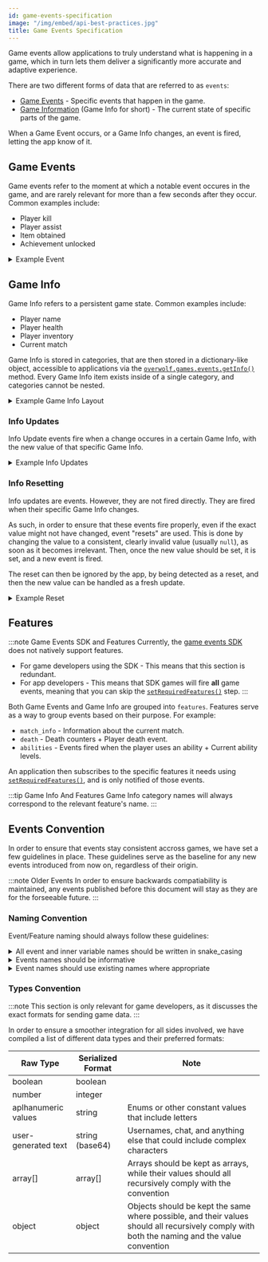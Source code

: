 ```yaml
---
id: game-events-specification
image: "/img/embed/api-best-practices.jpg"
title: Game Events Specification
---
```


Game events allow applications to truly understand what is happening in a game,
which in turn lets them deliver a significantly more accurate and adaptive experience.

There are two different forms of data that are referred to as `events`:
- [Game Events](#game-events) - Specific events that happen in the game.
- [Game Information](#game-info) (Game Info for short) - The current state of specific parts of the game.

When a Game Event occurs, or a Game Info changes, an event is fired, letting the app know of it.

## Game Events

Game events refer to the moment at which a notable event occures in the game,
and are rarely relevant for more than a few seconds after they occur. Common examples include:
- Player kill
- Player assist
- Item obtained
- Achievement unlocked

<details>
<summary>Example Event</summary>

```json title="A player just scored 5 points"
{
    "name": "score",
    "data": {
        "score": 5,
        "player": "User123"
    }
}
```

</details>

## Game Info

Game Info refers to a persistent game state. Common examples include:
- Player name
- Player health
- Player inventory
- Current match

Game Info is stored in categories, that are then stored in a dictionary-like object, accessible to applications via the [`overwolf.games.events.getInfo()`](/api/games/events#getinfocallback) method.
Every Game Info item exists inside of a single category, and categories cannot be nested.

<details>
<summary>Example Game Info Layout</summary>

```json title="An example Game Info layout, containing 3 categories, and 5 total Game Info items"
{
    "category_1": {
        "item_info": "Example string",
        "reset_info": null
    },
    "category_2": {
        "number_info": 125,
        "object_info": {
            "inner_foo": "value",
            "inner_bar": true
        }
    },
    "player_inventory": {
        "coins": 55
    }
}

```

</details>

### Info Updates

Info Update events fire when a change occures in a certain Game Info, with the new value of that specific Game Info.

<details>
<summary>Example Info Updates</summary>

```json title="A match just started, updating the match_state game info inside of the match_info category"
{
    "match_info": {
        "match_state": {
            "in_progress": true,
            "match_id": 12512
        }
    }
}
```

```json title="The player's coin count changed to 5, updating the coins info inside of the player_inventory category"
{
    "player_inventory": {
        "coins": 5
    }
}
```

</details>

### Info Resetting

Info updates are events. However, they are not fired directly. They are fired when their specific Game Info changes.

As such, in order to ensure that these events fire properly, even if the exact value might not have changed, event "resets" are used.
This is done by changing the value to a consistent, clearly invalid value (usually `null`), as soon as it becomes irrelevant.
Then, once the new value should be set, it is set, and a new event is fired.

The reset can then be ignored by the app, by being detected as a reset, and then the new value can be handled as a fresh update.

<details>
<summary>Example Reset</summary>

Assume that we have a `score`` Game Info. This value is set to 0 at the start of every match.

```json title="First match just started, score was set to 0"
...
    "score": 0
...
```

Now, it could be possible that a match will end with `score` still being set to 0. As a result, when the next match starts,
setting `score` to 0 will not fire an event.

To stop that from happening, when the match ends, we set `score`, and any other match-specific data, to null:

```json title="First match just ended, score is set to null"
...
    "score": null
...
```

Now, when the next match will start, score will change from null to 0, causing an event to fire.

```json title="Second match just started, score is set to 0"
...
    "score": 0
...
```

</details>

## Features

:::note Game Events SDK and Features
Currently, the [game events SDK](/topics/integrations/events-sdk-for-game-developers) does not natively support features.

- For game developers using the SDK - This means that this section is redundant.
- For app developers - This means that SDK games will fire **all** game events, meaning that you can skip the [`setRequiredFeatures()`](/api/games/events#setrequiredfeaturesfeatures-callback) step.
:::

Both Game Events and Game Info are grouped into `features`. Features serve as a way to group events based on their purpose. For example:
- `match_info` - Information about the current match.
- `death` - Death counters + Player death event.
- `abilities` - Events fired when the player uses an ability + Current ability levels.

An application then subscribes to the specific features it needs using [`setRequiredFeatures()`](/api/games/events#setrequiredfeaturesfeatures-callback), and is only notified of those events.

:::tip Game Info And Features
Game Info category names will always correspond to the relevant feature's name.
:::

## Events Convention

In order to ensure that events stay consistent accross games, we have set a few guidelines in place.
These guidelines serve as the baseline for any new events introduced from now on, regardless of their origin.

:::note Older Events
In order to ensure backwards compatiability is maintained, any events published before this document will stay as they are
for the forseeable future.
:::

### Naming Convention

Event/Feature naming should always follow these guidelines:

<details>
<summary>All event and inner variable names should be written in snake_casing</summary>

- Do's:
    - `player`
    - `match_info`
    - `team_round_win`
    - `roster`
- Don't do's:
    - `Player`
    - `matchinfo`
    - `teamRoundWin`
    - `team_Set`
    - `Score_board`

You can read more [here](https://en.wikipedia.org/wiki/Snake_case).

</details>

<details>
<summary>Events names should be informative</summary>

- Do's:
    - `abilities`
    - `roster`
    - `local_player`
- Don't Do's:
    - `used`
    - `connected`
    - `me`

</details>

<details>
<summary>Event names should use existing names where appropriate</summary>

There are many events that occur in a similar way across many different games.
In order to keep a unified workflow, the same names should be used to describe the same workflows, where possible.



</details>

### Types Convention

:::note
This section is only relevant for game developers, as it discusses the exact formats for sending game data.
:::

In order to ensure a smoother integration for all sides involved, we have compiled a list of different data types and their preferred formats:

Raw Type            | Serialized Format | Note                |
--------------------| ------------------| --------------------|
boolean             | boolean           |                     |
number              | integer           |                     |
aplhanumeric values | string            | Enums or other constant values that include letters |
user-generated text | string (base64)   | Usernames, chat, and anything else that could include complex characters |
array[]             | array[]           | Arrays should be kept as arrays, while their values should all recursively comply with the convention |
object              | object            | Objects should be kept the same where possible, and their values should all recursively comply with both the naming and the value convention |